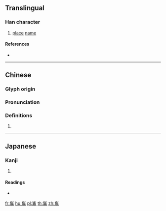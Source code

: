 {{character info/new}}
==Translingual==

===Han character===
{{Han char|rn=46|rad=山|as=15|sn=18|four=22227|canj=UOGB|ids=⿱崔冏}}

# [[place]] [[name]]

====References====
* {{Han ref|kx=0322.061|dkj=08595|dj=1875.030|hdz=10804.210|uh=5DC2|ud=24002|bh=F172|bd=61810}}

----

==Chinese==
{{zh-forms}}

===Glyph origin===
{{Han etym}}

===Pronunciation===
{{zh-pron
|m=guī,xī,juàn
|c=kwai4,seoi2,seoi5
|mc=
|oc=
|ma=
|cat=pn
}}

===Definitions===
{{zh-hanzi}}

# {{rfdef|lang=zh}}

----

==Japanese==

===Kanji===
{{ja-kanji|grade=|rs=山15}}

# {{defn|lang=ja|sort=山15}}

====Readings====
* {{ja-readings|on=[[すい]] (sui)|kun=}}

[[fr:巂]]
[[hu:巂]]
[[pl:巂]]
[[th:巂]]
[[zh:巂]]